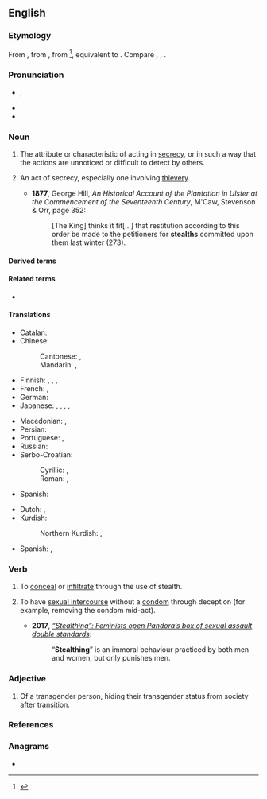 ==English==
{{wikipedia|dab=stealth}}

===Etymology===
From {{inh|en|enm|stelthe}}, from {{inh|en|ang|stǣlþ}}, from {{inh|en|gem-pro|*stēliþō}}<ref>{{R:Online Etymology Dictionary|accessdate=31 July 2018}}</ref>, equivalent to {{suf|en|steal|th}}. Compare {{cog|ang|stalu|t=theft, stealth}}, {{cog|goh|stāla|t=theft}}, {{cog|de|Diebstahl|t=theft}}.

===Pronunciation===
* {{enPR|stĕlth}}, {{IPA|en|/stɛlθ/}}
* {{audio|en|en-us-stealth.ogg|Audio (US)}}
* {{rhymes|en|ɛlθ}}

===Noun===
{{en-noun|~}}

# {{lb|en|uncountable}} The attribute or characteristic of acting in [[secrecy]], or in such a way that the actions are unnoticed or difficult to detect by others.
# {{lb|en|archaic|countable}} An act of secrecy, especially one involving [[thievery]].
#* '''1877''', George Hill, ''An Historical Account of the Plantation in Ulster at the Commencement of the Seventeenth Century'', M'Caw, Stevenson & Orr, page 352:
#*: [The King] thinks it fit[...] that restitution according to this order be made to the petitioners for '''stealths''' committed upon them last winter (273).

====Derived terms====
{{col2|en
|{{l|en|stealth bomber}}
|{{l|en|stealth fighter}}
|{{l|en|stealth mode|t=secretive behaviour, to reduce the visibility (or ideally be invisible), or characteristic of being [[furtive]] or [[covert]]}}
|{{l|en|stealthy}}
|{{l|en|stealth game}}
}}

====Related terms====
* {{l|en|steal}}

====Translations====
{{trans-top|attribute or characteristic of acting in secrecy}}
* Catalan: {{t|ca|furtivitat|f}}
* Chinese:
*: Cantonese: {{t|yue|隱身|tr=yánsān}}, {{t|yue|隱形|tr=yányìng}}
*: Mandarin: {{t+|cmn|隱身|tr=yǐnjuān}}, {{t+|cmn|隱形|tr=yǐnxíng}}
* Finnish: {{t+|fi|salamyhkäisyys}}, {{t+|fi|salakähmäisyys}}, {{t|fi|häive-}}, {{t|fi|häivetekniikka}}
* French: {{t+|fr|furtivité|f}}, {{t+|fr|discrétion|f}}
* German: {{t+|de|Heimlichkeit|f}}
* Japanese: {{t|ja|ステルス|tr=suterusu}}, {{t-check|ja|隱形|tr=いんけい, inkei}}, {{t-check|ja|隱身|tr=いんしん, inshin}}, {{t-check|ja|隠密|tr=おんみつ, onmitsu}}, {{t-check|ja|掩蔽|tr=えんぺい, enpei}}
{{trans-mid}}
* Macedonian: {{t|mk|прикраду́вање|n}}, {{t|mk|по́тајност|f}}
* Persian: {{t|fa|پنهان‌کار|tr=penhân-kâr}}
* Portuguese: {{t|pt|furtividade|f}}, {{t+|pt|sorrateiro}}
* Russian: {{t+|ru|хи́трость|f}}
* Serbo-Croatian:
*: Cyrillic: {{t|sh|по̏таја|f}}, {{t|sh|прѝта̄јено̄ст|f}}
*: Roman: {{t+|sh|pȍtaja|f}}, {{t+|sh|prìtājenōst|f}}
* Spanish: {{t+|es|sigilo|m}}
{{trans-bottom}}

{{checktrans-top}}
* Dutch: {{t+check|nl|steels}}, {{t+check|nl|stiekem}}
* Kurdish:
*: Northern Kurdish: {{t+check|kmr|dizîkî}}, {{t+check|kmr|nehînî}}
{{trans-mid}}
* Spanish: {{t+check|es|cautela}}, {{t+check|es|sigilo}}
{{trans-bottom}}

===Verb===
{{en-verb}}

# {{lb|en|military|computing}} To [[conceal]] or [[infiltrate]] through the use of stealth.
# {{lb|en|slang|intransitive}} To have [[sexual intercourse]] without a [[condom]] through deception (for example, removing the condom mid-act).
#* '''2017''', ''[https://www.therebel.media/_stealthing_feminists_open_pandora_s_box_of_sexual_assault_double_standards “Stealthing”: Feminists open Pandora’s box of sexual assault double standards]'':
#*:“'''Stealthing'''” is an immoral behaviour practiced by both men and women, but only punishes men.

===Adjective===
{{en-adjective|?}}

# {{lb|en|LGBT}} Of a transgender person, hiding their transgender status from society after transition. {{C|en|Transgender}}
#: {{ux|en|go '''stealth'''; be '''stealth'''; live '''stealth'''}}
#: {{ux|en|He has been/lived '''stealth''' for 10 years.}}

===References===
<references/>

===Anagrams===
* {{anagrams|en|a=aehlstt|Haslett|haltest|lasteth|salteth|stethal}}